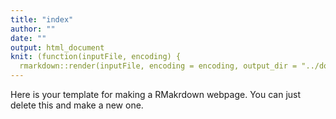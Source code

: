 ```yaml
---
title: "index"
author: ""
date: ""
output: html_document
knit: (function(inputFile, encoding) {
  rmarkdown::render(inputFile, encoding = encoding, output_dir = "../docs") })
---
```

Here is your template for making a RMakrdown webpage. You can just delete this and make a new one.